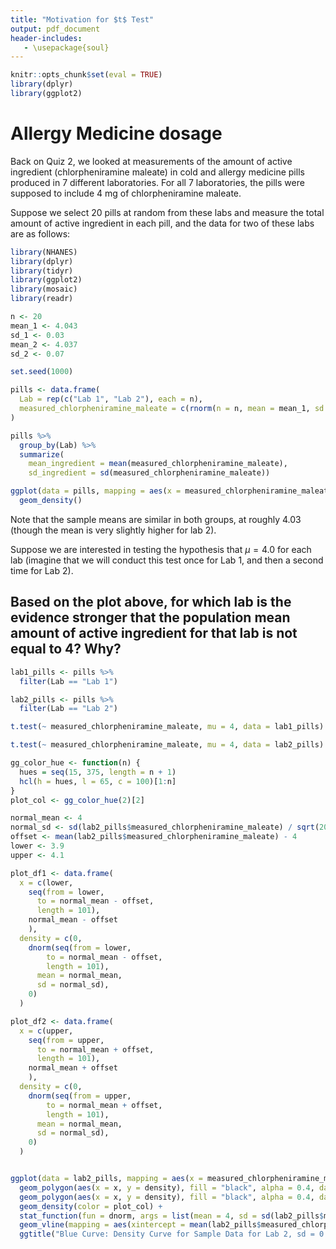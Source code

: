 ```yaml
---
title: "Motivation for $t$ Test"
output: pdf_document
header-includes:
   - \usepackage{soul}
---
```


```r
knitr::opts_chunk$set(eval = TRUE)
library(dplyr)
library(ggplot2)
```

# Allergy Medicine dosage

Back on Quiz 2, we looked at measurements of the amount of active ingredient (chlorpheniramine maleate) in cold and allergy medicine pills produced in 7 different laboratories.  For all 7 laboratories, the pills were supposed to include 4 mg of chlorpheniramine maleate.

Suppose we select 20 pills at random from these labs and measure the total amount of active ingredient in each pill, and the data for two of these labs are as follows:

```r
library(NHANES)
library(dplyr)
library(tidyr)
library(ggplot2)
library(mosaic)
library(readr)

n <- 20
mean_1 <- 4.043
sd_1 <- 0.03
mean_2 <- 4.037
sd_2 <- 0.07

set.seed(1000)

pills <- data.frame(
  Lab = rep(c("Lab 1", "Lab 2"), each = n),
  measured_chlorpheniramine_maleate = c(rnorm(n = n, mean = mean_1, sd = sd_1), rnorm(n = n, mean = mean_2, sd = sd_2))
)
```

```r
pills %>%
  group_by(Lab) %>%
  summarize(
    mean_ingredient = mean(measured_chlorpheniramine_maleate),
    sd_ingredient = sd(measured_chlorpheniramine_maleate))
```

```r
ggplot(data = pills, mapping = aes(x = measured_chlorpheniramine_maleate, color = Lab)) +
  geom_density()
```

Note that the sample means are similar in both groups, at roughly 4.03 (though the mean is very slightly higher for lab 2).

Suppose we are interested in testing the hypothesis that $\mu = 4.0$ for each lab (imagine that we will conduct this test once for Lab 1, and then a second time for Lab 2).

## Based on the plot above, for which lab is the evidence stronger that the population mean amount of active ingredient for that lab is not equal to 4?  Why?




\newpage

```r
lab1_pills <- pills %>%
  filter(Lab == "Lab 1")

lab2_pills <- pills %>%
  filter(Lab == "Lab 2")

t.test(~ measured_chlorpheniramine_maleate, mu = 4, data = lab1_pills)

t.test(~ measured_chlorpheniramine_maleate, mu = 4, data = lab2_pills)
```

```r
gg_color_hue <- function(n) {
  hues = seq(15, 375, length = n + 1)
  hcl(h = hues, l = 65, c = 100)[1:n]
}
plot_col <- gg_color_hue(2)[2]

normal_mean <- 4
normal_sd <- sd(lab2_pills$measured_chlorpheniramine_maleate) / sqrt(20)
offset <- mean(lab2_pills$measured_chlorpheniramine_maleate) - 4
lower <- 3.9
upper <- 4.1

plot_df1 <- data.frame(
  x = c(lower,
    seq(from = lower,
      to = normal_mean - offset,
      length = 101),
    normal_mean - offset
    ),
  density = c(0,
    dnorm(seq(from = lower,
        to = normal_mean - offset,
        length = 101),
      mean = normal_mean,
      sd = normal_sd),
    0)
  )

plot_df2 <- data.frame(
  x = c(upper,
    seq(from = upper,
      to = normal_mean + offset,
      length = 101),
    normal_mean + offset
    ),
  density = c(0,
    dnorm(seq(from = upper,
        to = normal_mean + offset,
        length = 101),
      mean = normal_mean,
      sd = normal_sd),
    0)
  )


ggplot(data = lab2_pills, mapping = aes(x = measured_chlorpheniramine_maleate)) +
  geom_polygon(aes(x = x, y = density), fill = "black", alpha = 0.4, data = plot_df1) +
  geom_polygon(aes(x = x, y = density), fill = "black", alpha = 0.4, data = plot_df2) +
  geom_density(color = plot_col) +
  stat_function(fun = dnorm, args = list(mean = 4, sd = sd(lab2_pills$measured_chlorpheniramine_maleate) / sqrt(20))) + 
  geom_vline(mapping = aes(xintercept = mean(lab2_pills$measured_chlorpheniramine_maleate)), color = plot_col) +
  ggtitle("Blue Curve: Density Curve for Sample Data for Lab 2, sd = 0.0779\nVertical Blue Line: Sample Mean for Lab 2\nBlack Curve: Normal(4, 0.0779/sqrt(20))\n                     = estimated sampling distribution if Null hypothesis is true\nShaded Region: p-value (approximate)")
```
